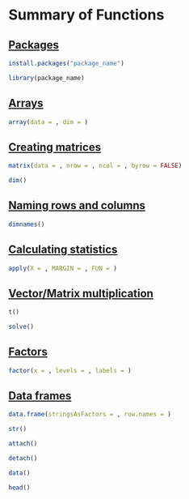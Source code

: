 # Summary of Functions

## [Packages](01-packages.qmd#sec-packages) {.unnumbered}

```r
install.packages("package_name")
```

```r
library(package_name)
```

## [Arrays](02-data.qmd#sec-arrays) {.unnumbered}

```r
array(data = , dim = )
```

## [Creating matrices](02-data.qmd#sec-creating-mat) {.unnumbered}

```r
matrix(data = , nrow = , ncol = , byrow = FALSE)
```

```r
dim()
```

## [Naming rows and columns](02-data.qmd#sec-naming-mat) {.unnumbered}

```r
dimnames()
```

## [Calculating statistics](02-data.qmd#sec-calculate-mat) {.unnumbered}

```r
apply(X = , MARGIN = , FUN = )
```

## [Vector/Matrix multiplication](02-data.qmd#sec-mat-mult) {.unnumbered}

```r
t()
```

```r
solve()
```

## [Factors](02-data.qmd#sec-fact) {.unnumbered}

```r
factor(x = , levels = , labels = )
```

## [Data frames](02-data.qmd#sec-df) {.unnumbered}

```r
data.frame(stringsAsFactors = , row.names = )
```

```r
str()
```

```r
attach()
```

```r
detach()
```

```r
data()
```

```r
head()
```
